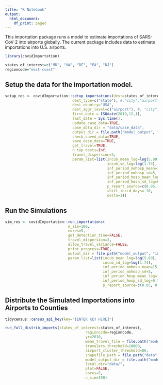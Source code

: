```yaml
---
title: "R Notebook"
output:
  html_document:
    df_print: paged
---
```


This importation package runs a model to estimate importations of SARS-CoV-2 into airports globally. The current package includes data to estimate importations into U.S. airports.

```r

library(covidImportation)

states_of_interest=c("MD", "VA", "DE", "PA", "NJ")
regioncode="east-coast"


```

    

## Setup the data for the importation model.
    
```r


setup_res <- covidImportation::setup_importations(dest=states_of_interest,
                               dest_type=c("state"), #,"city","airport", "country"),
                               dest_country="USA",
                               dest_aggr_level=c("airport"), #, "city", "state", "country", "metro"),
                               first_date = ISOdate(2019,12,1),
                               last_date = Sys.time(),
                               update_case_data=TRUE,
                               case_data_dir = "data/case_data",
                               output_dir = file.path("model_output", "importation",regioncode),
                               check_saved_data=TRUE,
                               save_case_data=TRUE,
                               get_travel=TRUE,
                               n_top_dests=Inf, 
                               travel_dispersion=3,
                               param_list=list(incub_mean_log=log(5.89),
                                               incub_sd_log=log(1.74),
                                               inf_period_nohosp_mean=15,
                                               inf_period_nohosp_sd=5,
                                               inf_period_hosp_mean_log=1.23,
                                               inf_period_hosp_sd_log=0.79,
                                               p_report_source=c(0.05, 0.25),
                                               shift_incid_days=-10,
                                               delta=1))

```


## Run the Simulations

```r

sim_res <- covidImportation::run_importations(
                             n_sim=100,
                             cores=5,
                             get_detection_time=FALSE,
                             travel_dispersion=3,
                             allow_travel_variance=FALSE,
                             print_progress=TRUE,
                             output_dir = file.path("model_output", "importation",regioncode),
                             param_list=list(incub_mean_log=log(5.89),
                                             incub_sd_log=log(1.74),
                                             inf_period_nohosp_mean=15,
                                             inf_period_nohosp_sd=5,
                                             inf_period_hosp_mean_log=1.23,
                                             inf_period_hosp_sd_log=0.79,
                                             p_report_source=c(0.05, 0.25)))

```
    
    


## Distribute the Simulated Importations into Airports to Counties

```r

tidycensus::census_api_key(key="[ENTER KEY HERE]")

run_full_distrib_imports(states_of_interest=states_of_interest,
                                     regioncode=regioncode,
                                     yr=2010,
                                     mean_travel_file = file.path("model_output", "importation", regioncode, "travel_mean.csv"),
                                     travelers_threshold=10000,
                                     airport_cluster_threshold=80,
                                     shapefile_path = file.path("data", regioncode, "shp", paste0("counties_2010_", regioncode, ".shp")),
                                     model_output_dir = file.path("model_output", "importation", regioncode),
                                     local_dir="data/",
                                     plot=FALSE,
                                     cores=5,
                                     n_sim=100)

```




